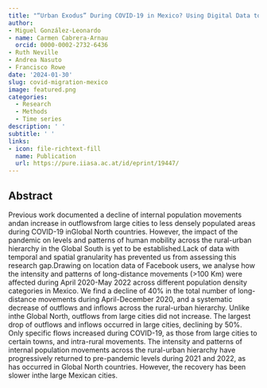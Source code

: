 ```yaml
---
title: "“Urban Exodus” During COVID-19 in Mexico? Using Digital Data to Analyze Medium-Term Pandemic Impacts on Internal Population Movements"
author:
- Miguel González-Leonardo
- name: Carmen Cabrera-Arnau
  orcid: 0000-0002-2732-6436
- Ruth Neville
- Andrea Nasuto
- Francisco Rowe
date: '2024-01-30'
slug: covid-migration-mexico
image: featured.png
categories:
  - Research
  - Methods
  - Time series
description: ' '
subtitle: ' '
links:
- icon: file-richtext-fill
  name: Publication
  url: https://pure.iiasa.ac.at/id/eprint/19447/
---
```


## Abstract

Previous work documented a decline of internal population movements andan increase in outflowsfrom large cities to less densely populated areas during COVID-19 inGlobal North countries. However, the impact of the pandemic on levels and patterns of human mobility across the rural-urban hierarchy in the Global South is yet to be established.Lack of data with temporal and spatial granularity has prevented us from assessing this research gap.Drawing on location data of Facebook users, we analyse how the intensity and patterns of long-distance movements (>100 Km) were affected during April 2020-May 2022 across different population density categories in Mexico. We find a decline of 40% in the total number of long-distance movements during April-December 2020, and a systematic decrease of outflows and inflows across the rural-urban hierarchy. Unlike inthe Global North, outflows from large cities did not increase. The largest drop of outflows and inflows occurred in large cities, declining by 50%. Only specific flows increased during COVID-19, as those from large cities to certain towns, and intra-rural movements. The intensity and patterns of internal population movements across the rural-urban hierarchy have progressively returned to pre-pandemic levels during 2021 and 2022, as has occurred in Global North countries. However, the recovery has been slower inthe large Mexican cities.


